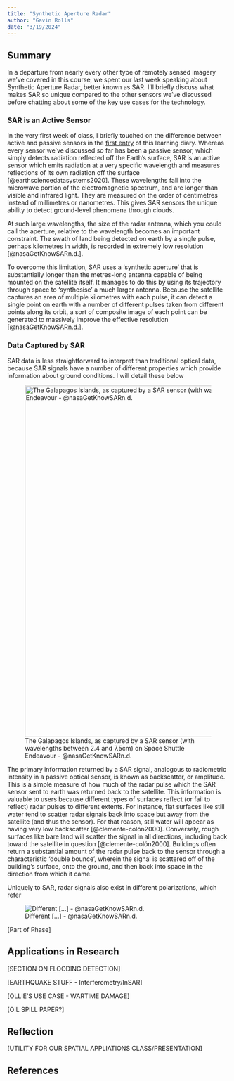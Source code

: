```yaml
---
title: "Synthetic Aperture Radar"
author: "Gavin Rolls"
date: "3/19/2024"
---
```


## Summary

In a departure from nearly every other type of remotely sensed imagery we've covered in this course, we spent our last week speaking about Synthetic Aperture Radar, better known as SAR. I'll briefly discuss what makes SAR so unique compared to the other sensors we've discussed before chatting about some of the key use cases for the technology.

### SAR is an Active Sensor

In the very first week of class, I briefly touched on the difference between active and passive sensors in the [first entry](https://grolls23.github.io/LearningDiary/wk1.html#active-versus-passive-sensors) of this learning diary. Whereas every sensor we've discussed so far has been a passive sensor, which simply detects radiation reflected off the Earth's surface, SAR is an active sensor which emits radiation at a very specific wavelength and measures reflections of its own radiation off the surface [@earthsciencedatasystems2020]. These wavelengths fall into the microwave portion of the electromagnetic spectrum, and are longer than visible and infrared light. They are measured on the order of centimetres instead of millimetres or nanometres. This gives SAR sensors the unique ability to detect ground-level phenomena through clouds.

At such large wavelengths, the size of the radar antenna, which you could call the aperture, relative to the wavelength becomes an important constraint. The swath of land being detected on earth by a single pulse, perhaps kilometres in width, is recorded in extremely low resolution [@nasaGetKnowSARn.d.].

To overcome this limitation, SAR uses a 'synthetic aperture' that is substantially longer than the metres-long antenna capable of being mounted on the satellite itself. It manages to do this by using its trajectory through space to 'synthesise' a much larger antenna. Because the satellite captures an area of multiple kilometres with each pulse, it can detect a single point on earth with a number of different pulses taken from different points along its orbit, a sort of composite image of each point can be generated to massively improve the effective resolution [@nasaGetKnowSARn.d.].

### Data Captured by SAR

SAR data is less straightforward to interpret than traditional optical data, because SAR signals have a number of different properties which provide information about ground conditions. I will detail these below

![The Galapagos Islands, as captured by a SAR sensor (with wavelengths between 2.4 and 7.5cm) on Space Shuttle Endeavour - @nasaGetKnowSARn.d.](img/GalapagosSAR.jpeg){width="800"}

The primary information returned by a SAR signal, analogous to radiometric intensity in a passive optical sensor, is known as backscatter, or amplitude. This is a simple measure of how much of the radar pulse which the SAR sensor sent to earth was returned back to the satellite. This information is valuable to users because different types of surfaces reflect (or fail to reflect) radar pulses to different extents. For instance, flat surfaces like still water tend to scatter radar signals back into space but away from the satellite (and thus the sensor). For that reason, still water will appear as having very low backscatter [@clemente-colón2000]. Conversely, rough surfaces like bare land will scatter the signal in all directions, including back toward the satellite in question [@clemente-colón2000]. Buildings often return a substantial amount of the radar pulse back to the sensor through a characteristic 'double bounce', wherein the signal is scattered off of the building's surface, onto the ground, and then back into space in the direction from which it came.

Uniquely to SAR, radar signals also exist in different polarizations, which refer

![Different \[\...\] - @nasaGetKnowSARn.d.](img/DifferentPolarizations.jpeg)

\[Part of Phase\]

## **Applications in Research**

\[SECTION ON FLOODING DETECTION\]

\[EARTHQUAKE STUFF - Interferometry/InSAR\]

\[OLLIE'S USE CASE - WARTIME DAMAGE\]

\[OIL SPILL PAPER?\]

## Reflection

\[UTILITY FOR OUR SPATIAL APPLIATIONS CLASS/PRESENTATION\]

## References
